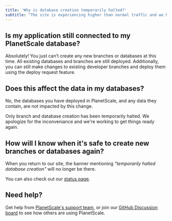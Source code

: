 ```yaml
---
title: 'Why is database creation temporarily halted?'
subtitle: "The site is experiencing higher than normal traffic and we have temporarily halted database creation."
---
```


## Is my application still connected to my PlanetScale database?
Absolutely! You just can’t create any new branches or databases at this time. All existing databases and branches are still deployed. Additionally, you can still make changes to existing developer branches and deploy them using the deploy request feature.

## Does this affect the data in my databases?
No, the databases you have deployed in PlanetScale, and any data they contain, are not impacted by this change.

Only branch and database creation has been temporarily halted. We apologize for the inconveniance and we're working to get things ready again. 

## How will I know when it's safe to create new branches or databases again?
When you return to our site, the banner mentioning _"temporarily halted database creation"_ will no longer be there.

You can also check out our [status page](http://planetscale.freshstatus.io/).

## Need help?
Get help from [PlanetScale's support team](https://www.planetscale.com/support), or join our [GitHub Discussion board](https://github.com/planetscale/discussion/discussions) to see how others are using PlanetScale.
 
